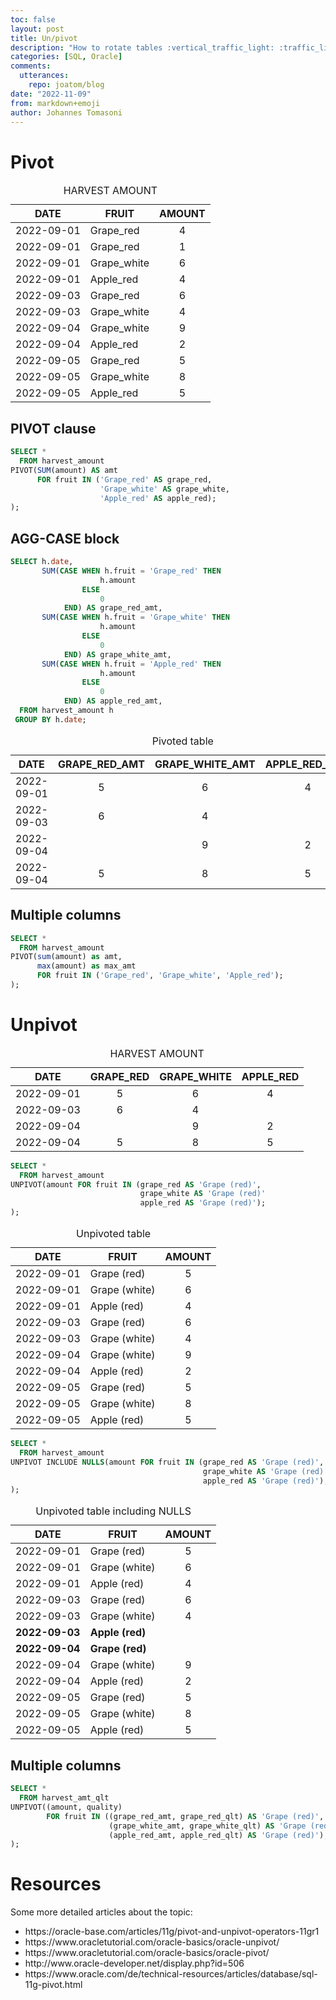 ```yaml
---
toc: false
layout: post
title: Un/pivot
description: "How to rotate tables :vertical_traffic_light: :traffic_light: "
categories: [SQL, Oracle]
comments:
  utterances:
    repo: joatom/blog
date: "2022-11-09"
from: markdown+emoji
author: Johannes Tomasoni
---
```

# Pivot
|DATE|FRUIT|AMOUNT|
|--|--|:--:|
|2022-09-01|Grape_red|4|
|2022-09-01|Grape_red|1|
|2022-09-01|Grape_white|6|
|2022-09-01|Apple_red|4|
|2022-09-03|Grape_red|6|
|2022-09-03|Grape_white|4|
|2022-09-04|Grape_white|9|
|2022-09-04|Apple_red|2|
|2022-09-05|Grape_red|5|
|2022-09-05|Grape_white|8|
|2022-09-05|Apple_red|5|

: HARVEST AMOUNT

::: {.panel-tabset}
## PIVOT clause
```sql
SELECT *
  FROM harvest_amount
PIVOT(SUM(amount) AS amt 
      FOR fruit IN ('Grape_red' AS grape_red, 
                    'Grape_white' AS grape_white, 
                    'Apple_red' AS apple_red);
);
```

## AGG-CASE block
```sql
SELECT h.date,
       SUM(CASE WHEN h.fruit = 'Grape_red' THEN 
                    h.amount 
                ELSE 
                    0 
            END) AS grape_red_amt,
       SUM(CASE WHEN h.fruit = 'Grape_white' THEN 
                    h.amount 
                ELSE 
                    0 
            END) AS grape_white_amt,
       SUM(CASE WHEN h.fruit = 'Apple_red' THEN 
                    h.amount 
                ELSE 
                    0 
            END) AS apple_red_amt,
  FROM harvest_amount h
 GROUP BY h.date;
```
:::

|DATE|GRAPE_RED_AMT|GRAPE_WHITE_AMT|APPLE_RED_AMT|
|--|:--:|:--:|:--:|
|2022-09-01|5|6|4|
|2022-09-03|6|4||
|2022-09-04||9|2|
|2022-09-04|5|8|5|

: Pivoted table

## Multiple columns

```sql
SELECT *
  FROM harvest_amount
PIVOT(sum(amount) as amt, 
      max(amount) as max_amt 
      FOR fruit IN ('Grape_red', 'Grape_white', 'Apple_red');
);
```

# Unpivot
|DATE|GRAPE_RED|GRAPE_WHITE|APPLE_RED|
|--|:--:|:--:|:--:|
|2022-09-01|5|6|4|
|2022-09-03|6|4||
|2022-09-04||9|2|
|2022-09-04|5|8|5|

: HARVEST AMOUNT

```sql
SELECT *
  FROM harvest_amount
UNPIVOT(amount FOR fruit IN (grape_red AS 'Grape (red)',
                             grape_white AS 'Grape (red)'
                             apple_red AS 'Grape (red)');
);
```
|DATE|FRUIT|AMOUNT|
|--|--|:--:|
|2022-09-01|Grape (red)|5|
|2022-09-01|Grape (white)|6|
|2022-09-01|Apple (red)|4|
|2022-09-03|Grape (red)|6|
|2022-09-03|Grape (white)|4|
|2022-09-04|Grape (white)|9|
|2022-09-04|Apple (red)|2|
|2022-09-05|Grape (red)|5|
|2022-09-05|Grape (white)|8|
|2022-09-05|Apple (red)|5|

: Unpivoted table

```sql
SELECT *
  FROM harvest_amount
UNPIVOT INCLUDE NULLS(amount FOR fruit IN (grape_red AS 'Grape (red)',
                                           grape_white AS 'Grape (red)'
                                           apple_red AS 'Grape (red)');
);
```
|DATE|FRUIT|AMOUNT|
|--|--|:--:|
|2022-09-01|Grape (red)|5|
|2022-09-01|Grape (white)|6|
|2022-09-01|Apple (red)|4|
|2022-09-03|Grape (red)|6|
|2022-09-03|Grape (white)|4|
|**2022-09-03**|**Apple (red)**||
|**2022-09-04**|**Grape (red)**||
|2022-09-04|Grape (white)|9|
|2022-09-04|Apple (red)|2|
|2022-09-05|Grape (red)|5|
|2022-09-05|Grape (white)|8|
|2022-09-05|Apple (red)|5|

: Unpivoted table including NULLS

## Multiple columns
```sql
SELECT *
  FROM harvest_amt_qlt
UNPIVOT((amount, quality) 
        FOR fruit IN ((grape_red_amt, grape_red_qlt) AS 'Grape (red)',
                      (grape_white_amt, grape_white_qlt) AS 'Grape (red)'
                      (apple_red_amt, apple_red_qlt) AS 'Grape (red)');
);
```

# Resources
Some more detailed articles about the topic:

- https://oracle-base.com/articles/11g/pivot-and-unpivot-operators-11gr1
- https://www.oracletutorial.com/oracle-basics/oracle-unpivot/
- https://www.oracletutorial.com/oracle-basics/oracle-pivot/
- http://www.oracle-developer.net/display.php?id=506
- https://www.oracle.com/de/technical-resources/articles/database/sql-11g-pivot.html
